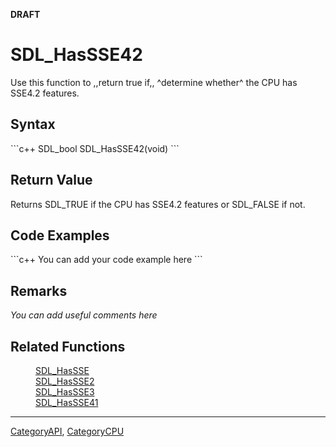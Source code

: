 <!-- pragma section-numbers off -->
<!-- pragma camelcase off -->
'''DRAFT'''

= SDL_HasSSE42 =
Use this function to ,,return true if,, ^determine whether^ the CPU has SSE4.2 features.


== Syntax ==
```c++
SDL_bool SDL_HasSSE42(void)
```

== Return Value ==
Returns SDL_TRUE if the CPU has SSE4.2 features or SDL_FALSE if not.

== Code Examples ==
```c++
You can add your code example here
```

== Remarks ==
''You can add useful comments here''

== Related Functions ==
:[[SDL_HasSSE]]
:[[SDL_HasSSE2]]
:[[SDL_HasSSE3]]
:[[SDL_HasSSE41]]

----
[[CategoryAPI]], [[CategoryCPU]]
